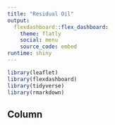 ```yaml
---
title: "Residual Oil"
output: 
  flexdashboard::flex_dashboard:
    theme: flatly
    social: menu
    source_code: embed
runtime: shiny
---
```


```r
library(leaflet)
library(flexdashboard)
library(tidyverse)
library(rmarkdown)
```

Column {.sidebar}
----------------------------------------------------------------

